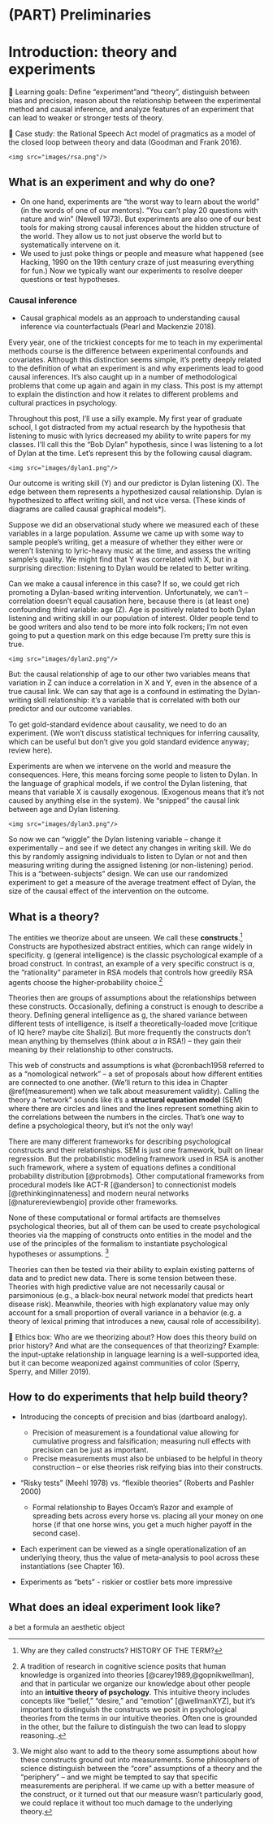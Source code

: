 # (PART) Preliminaries {-}

# Introduction: theory and experiments {#intro}

::: {.learning-goals}
🍎 Learning goals: Define “experiment”and “theory”, distinguish between bias and precision, reason about the relationship between the experimental method and causal inference, and analyze features of an experiment that can lead to weaker or stronger tests of theory. 
:::

::: {.case-study}
🔬 Case study: the Rational Speech Act model of pragmatics as a model of the closed loop between theory and data (Goodman and Frank 2016).
:::

```marginfigure
<img src="images/rsa.png"/>
```

## What is an experiment and why do one? 

- On one hand, experiments are “the worst way to learn about the world” (in the words of one of our mentors). “You can’t play 20 questions with nature and win” (Newell 1973). But experiments are also one of our best tools for making strong causal inferences about the hidden structure of the world. They allow us to not just observe the world but to systematically intervene on it.
- We used to just poke things or people and measure what happened (see Hacking, 1990 on the 19th century craze of just measuring everything for fun.) Now we typically want our experiments to resolve deeper questions or test hypotheses.

### Causal inference

- Causal graphical models as an approach to understanding causal inference via counterfactuals (Pearl and Mackenzie 2018).
  



Every year, one of the trickiest concepts for me to teach in my experimental methods course is the difference between experimental confounds and covariates. Although this distinction seems simple, it's pretty deeply related to the definition of what an experiment is and why experiments lead to good causal inferences. It's also caught up in a number of methodological problems that come up again and again in my class. This post is my attempt to explain the distinction and how it relates to different problems and cultural practices in psychology.

Throughout this post, I'll use a silly example. My first year of graduate school, I got distracted from my actual research by the hypothesis that listening to music with lyrics decreased my ability to write papers for my classes. I'll call this the "Bob Dylan" hypothesis, since I was listening to a lot of Dylan at the time. Let's represent this by the following causal diagram.

```marginfigure
<img src="images/dylan1.png"/>
```


Our outcome is writing skill (Y) and our predictor is Dylan listening (X). The edge between them represents a hypothesized causal relationship. Dylan is hypothesized to affect writing skill, and not vice versa. (These kinds of diagrams are called causal graphical models*).

Suppose we did an observational study where we measured each of these variables in a large population. Assume we came up with some way to sample people's writing, get a measure of whether they either were or weren't listening to lyric-heavy music at the time, and assess the writing sample's quality. We might find that Y was correlated with X, but in a surprising direction: listening to Dylan would be related to better writing.

Can we make a causal inference in this case? If so, we could get rich promoting a Dylan-based writing intervention. Unfortunately, we can't – correlation doesn't equal causation here, because there is (at least one) confounding third variable: age (Z). Age is positively related to both Dylan listening and writing skill in our population of interest. Older people tend to be good writers and also tend to be more into folk rockers; I'm not even going to put a question mark on this edge because I'm pretty sure this is true.

```marginfigure
<img src="images/dylan2.png"/>
```

But: the causal relationship of age to our other two variables means that variation in Z can induce a correlation in X and Y, even in the absence of a true causal link. We can say that age is a confound in estimating the Dylan-writing skill relationship: it's a variable that is correlated with both our predictor and our outcome variables.

To get gold-standard evidence about causality, we need to do an experiment. (We won't discuss statistical techniques for inferring causality, which can be useful but don't give you gold standard evidence anyway; review here).

Experiments are when we intervene on the world and measure the consequences. Here, this means forcing some people to listen to Dylan. In the language of graphical models, if we control the Dylan listening, that means that variable X is causally exogenous. (Exogenous means that it's not caused by anything else in the system). We "snipped" the causal link between age and Dylan listening.

```marginfigure
<img src="images/dylan3.png"/>
```

So now we can "wiggle" the Dylan listening variable – change it experimentally – and see if we detect any changes in writing skill. We do this by randomly assigning individuals to listen to Dylan or not and then measuring writing during the assigned listening (or non-listening) period. This is a "between-subjects" design. We can use our randomized experiment to get a measure of the average treatment effect of Dylan, the size of the causal effect of the intervention on the outcome. 

<!-- In this simple experiment, the ATE is estimated by the regression Y ~ X (for ease of exposition, I'm not going to discuss so-called mixed models, which model variation across subjects and/or experimental items). That's the elegant logic of randomized experiments: the difference between condition gives you the average effect. -->

## What is a theory? 

The entities we theorize about are unseen. We call these **constructs**.^[Why are they called constructs? HISTORY OF THE TERM?] Constructs are hypothesized abstract entities, which can range widely in specificity. g (general intelligence) is the classic psychological example of a broad construct. In contrast, an example of a very specific construct is $\alpha$, the "rationality" parameter in RSA models that controls how greedily RSA agents choose the higher-probability choice.^[A tradition of research in cognitive science posits that human knowledge is organized into theories [@carey1989,@gopnikwellman], and that in particular we organize our knowledge about other people into an **intuitive theory of psychology**. This intuitive theory includes concepts like "belief," "desire," and "emotion" [@wellmanXYZ], but it's important to distinguish the constructs we posit in psychological theories from the terms in our intuitive theories. Often one is grounded in the other, but the failure to distinguish the two can lead to sloppy reasoning..]

Theories then are groups of assumptions about the relationships between these constructs. Occasionally, defining a construct is enough to describe a theory. Defining general intelligence as g, the shared variance between different tests of intelligence, is itself a theoretically-loaded move [critique of IQ here? maybe cite Shalizi]. But more frequently the constructs don't mean anything by themselves (think about $\alpha$ in RSA!) -- they gain their meaning by their relationship to other constructs. 

This web of constructs and assumptions is what @cronbach1958 referred to as a "nomological network" -- a set of proposals about how different entities are connected to one another.  (We'll return to this idea in Chapter \@ref(measurement) when we talk about measurement validity). Calling the theory a "network" sounds like it's a **structural equation model** (SEM) where there are circles and lines and the lines represent something akin to the correlations between the numbers in the circles. That's one way to define a psychological theory, but it's not the only way! 

There are many different frameworks for describing psychological constructs and their relationships. SEM is just one framework, built on linear regression. But the probabilistic modeling framework used in RSA is another such framework, where a system of equations defines a conditional probability distribution [@probmods]. Other computational frameworks from procedural models like ACT-R [@anderson] to connectionist models [@rethinkinginnateness] and modern neural networks [@naturereviewbengio] provide other frameworks. 

None of these computational or formal artifacts are themselves psychological theories, but all of them can be used to create psychological theories via the mapping of constructs onto entities in the model and the use of the principles of the formalism to instantiate psychological hypotheses or assumptions. ^[We might also want to add to the theory some assumptions about how these constructs ground out into measurements. Some philosophers of science distinguish between the "core" assumptions of a theory and the "periphery" -- and we might be tempted to say that specific measurements are peripheral. If we came up with a better measure of the construct, or it turned out that our measure wasn't particularly good, we could replace it without too much damage to the underlying theory.]

Theories can then be tested via their ability to explain existing patterns of data and to predict new data. There is some tension between these. Theories with high predictive value are not necessarily causal or parsimonious (e.g., a black-box neural network model that predicts heart disease risk). Meanwhile, theories with high explanatory value may only account for a small proportion of overall variance in a behavior (e.g. a theory of lexical priming that introduces a new, causal role of accessibility).

::: {.ethics-box}
🌿 Ethics box: Who are we theorizing about? How does this theory build on prior history? And what are the consequences of that theorizing? Example: the input-uptake relationship in language learning is a well-supported idea, but it can become weaponized against communities of color (Sperry, Sperry, and Miller 2019).
:::

## How to do experiments that help build theory?

- Introducing the concepts of precision and bias (dartboard analogy).
    - Precision of measurement is a foundational value allowing for cumulative progress and falsification; measuring null effects with precision can be just as important.
    - Precise measurements must also be unbiased to be helpful in theory construction – or else theories risk reifying bias into their constructs.
- "Risky tests" (Meehl 1978) vs. "flexible theories" (Roberts and Pashler 2000)
    - Formal relationship to Bayes Occam’s Razor and example of spreading bets across every horse vs. placing all your money on one horse (if that one horse wins, you get a much higher payoff in the second case).
- Each experiment can be viewed as a single operationalization of an underlying theory, thus the value of meta-analysis to pool across these instantiations (see Chapter 16).

- Experiments as "bets" - riskier or costlier bets more impressive


## What does an ideal experiment look like?

a bet
a formula
an aesthetic object

